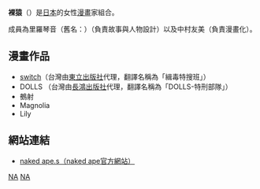{{Unreferenced|time=2019-11-24}}
'''裸猿'''（{{lang-en|'''naked ape'''}}）是[[日本|日本]]的女性[[漫畫|漫畫]]家組合。

成員為里羅琴音（舊名：{{lang|ja|咲木音穂}}）（負責故事與人物設計）以及中村友美（負責漫畫化）。

== 漫畫作品 ==
* [[switch_(naked_ape漫畫)|switch]]（台灣由[[東立出版社|東立出版社]]代理，翻譯名稱為「緝毒特搜班」）
* DOLLS （台灣由[[長鴻出版社|長鴻出版社]]代理，翻譯名稱為「DOLLS-特刑部隊」）
* 鵺射
* Magnolia
* Lily

== 網站連結 ==
*[http://naked-ape.net/ naked ape.s（naked ape官方網站）]{{Wayback|url=http://naked-ape.net/ |date=20060613072120 }}

{{Japan-artist-stub}}
{{Authority control}}
[[Category:日本漫画家|NA]]
[[Category:共用筆名|NA]]